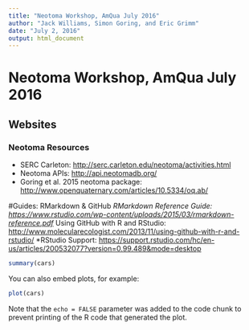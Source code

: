 ```yaml
---
title: "Neotoma Workshop, AmQua July 2016"
author: "Jack Williams, Simon Goring, and Eric Grimm"
date: "July 2, 2016"
output: html_document
---
```


# Neotoma Workshop, AmQua July 2016
## Websites
### Neotoma Resources
* SERC Carleton: <http://serc.carleton.edu/neotoma/activities.html>
* Neotoma APIs: <http://api.neotomadb.org/>
* Goring et al. 2015 neotoma package: <http://www.openquaternary.com/articles/10.5334/oq.ab/>

#Guides: RMarkdown & GitHub
*RMarkdown Reference Guide: <https://www.rstudio.com/wp-content/uploads/2015/03/rmarkdown-reference.pdf>
*Using GitHub with R and RStudio: <http://www.molecularecologist.com/2013/11/using-github-with-r-and-rstudio/>
*RStudio Support:  <https://support.rstudio.com/hc/en-us/articles/200532077?version=0.99.489&mode=desktop>

```r
summary(cars)
```

You can also embed plots, for example:

```r
plot(cars)
```

Note that the `echo = FALSE` parameter was added to the code chunk to prevent printing of the R code that generated the plot.

